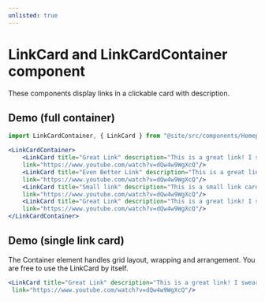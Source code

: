 ```yaml
---
unlisted: true
---
```


# LinkCard and LinkCardContainer component

These components display links in a clickable card with description.

## Demo (full container)



<LinkCardContainer>
    <LinkCard title="Great Link" description="This is a great link! I swear you won't regret clicking on it. There's certainly no malware or other nefarious scripts behind the link."
    link="https://www.youtube.com/watch?v=dQw4w9WgXcQ"/>
    <LinkCard title="Even Better Link" description="This is a great link! I swear you won't regret clicking on it. There's certainly no malware or other nefarious scripts behind the link."
    link="https://www.youtube.com/watch?v=dQw4w9WgXcQ"/>
    <LinkCard title="Small link" description="This is a small link card."
    link="https://www.youtube.com/watch?v=dQw4w9WgXcQ"/>
    <LinkCard title="Great Link" description="This is a great link! I swear you won't regret clicking on it. There's certainly no malware or other nefarious scripts behind the link."
    link="https://www.youtube.com/watch?v=dQw4w9WgXcQ"/>
</LinkCardContainer>

```jsx
import LinkCardContainer, { LinkCard } from "@site/src/components/HomepageFeatures/LinkCards";

<LinkCardContainer>
    <LinkCard title="Great Link" description="This is a great link! I swear you won't regret clicking on it. There's certainly no malware or other nefarious scripts behind the link."
    link="https://www.youtube.com/watch?v=dQw4w9WgXcQ"/>
    <LinkCard title="Even Better Link" description="This is a great link! I swear you won't regret clicking on it. There's certainly no malware or other nefarious scripts behind the link."
    link="https://www.youtube.com/watch?v=dQw4w9WgXcQ"/>
    <LinkCard title="Small link" description="This is a small link card."
    link="https://www.youtube.com/watch?v=dQw4w9WgXcQ"/>
    <LinkCard title="Great Link" description="This is a great link! I swear you won't regret clicking on it. There's certainly no malware or other nefarious scripts behind the link."
    link="https://www.youtube.com/watch?v=dQw4w9WgXcQ"/>
</LinkCardContainer>
```

## Demo (single link card)

The Container element handles grid layout, wrapping and arrangement. You are free to use the LinkCard by itself. 

<LinkCard title="Great Link" description="This is a great link! I swear you won't regret clicking on it. There's certainly no malware or other nefarious scripts behind the link."
 link="https://www.youtube.com/watch?v=dQw4w9WgXcQ"/>

```jsx
<LinkCard title="Great Link" description="This is a great link! I swear you won't regret clicking on it. There's certainly no malware or other nefarious scripts behind the link."
 link="https://www.youtube.com/watch?v=dQw4w9WgXcQ"/>
```